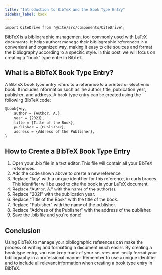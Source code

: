 ```yaml
---
title: "Introduction to BibTeX and the Book Type Entry"
sidebar_label: book
---
```


```mdx-code-block
import CiteDrive from '@site/src/components/CiteDrive';
```

BibTeX is a bibliographic management tool commonly used with LaTeX documents. It helps authors manage their bibliographic references in a convenient and organized way, making it easy to cite sources and format the bibliography according to a specific style. In this post, we will focus on creating a "book" type entry in BibTeX.

<CiteDrive/>

## What is a BibTeX Book Type Entry?

A BibTeX book type entry refers to a reference to a printed or electronic book. It includes information such as the author, title, publication year, publisher, and address. A book type entry can be created using the following BibTeX code:



```tex
@book{key,   
	author = {Author, A.},   
	year = {2021},   
	title = {Title of the Book},   
	publisher = {Publisher},   
	address = {Address of the Publisher}, 
}
```

## How to Create a BibTeX Book Type Entry

1.  Open your .bib file in a text editor. This file will contain all your BibTeX references.
2.  Add the code shown above to create a new reference.
3.  Replace "key" with a unique identifier for this reference, in curly braces. This identifier will be used to cite the book in your LaTeX document.
4.  Replace "Author, A." with the name of the author(s).
5.  Replace "2021" with the publication year.
6.  Replace "Title of the Book" with the title of the book.
7.  Replace "Publisher" with the name of the publisher.
8.  Replace "Address of the Publisher" with the address of the publisher.
9.  Save the .bib file and you're done!

## Conclusion

Using BibTeX to manage your bibliographic references can make the process of writing and formatting a document much easier. By creating a book type entry, you can keep track of your sources and easily format your bibliography in a professional manner. Remember to use a unique identifier and to include all relevant information when creating a book type entry in BibTeX.
